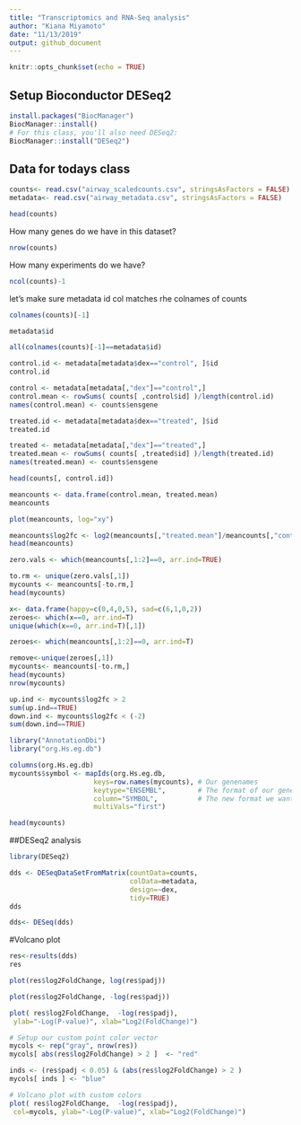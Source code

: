 ```yaml
---
title: "Transcriptomics and RNA-Seq analysis"
author: "Kiana Miyamoto"
date: "11/13/2019"
output: github_document
---
```


```r
knitr::opts_chunk$set(echo = TRUE)
```
## Setup Bioconductor DESeq2

```r
install.packages("BiocManager")
BiocManager::install()
# For this class, you'll also need DESeq2:
BiocManager::install("DESeq2")
```

## Data for todays class
```r
counts<- read.csv("airway_scaledcounts.csv", stringsAsFactors = FALSE)
metadata<- read.csv("airway_metadata.csv", stringsAsFactors = FALSE)
```

```r
head(counts)
```

How many genes do we have in this dataset?
```r
nrow(counts)
```
How many experiments do we have?
```r
ncol(counts)-1
```

let's make sure metadata id col matches rhe colnames of counts
```r
colnames(counts)[-1]
```

```r
metadata$id
```

```r
all(colnames(counts)[-1]==metadata$id)
```


```r
control.id <- metadata[metadata$dex=="control", ]$id
control.id
```

```r
control <- metadata[metadata[,"dex"]=="control",]
control.mean <- rowSums( counts[ ,control$id] )/length(control.id) 
names(control.mean) <- counts$ensgene
```


```r
treated.id <- metadata[metadata$dex=="treated", ]$id
treated.id
```

```r

treated <- metadata[metadata[,"dex"]=="treated",]
treated.mean <- rowSums( counts[ ,treated$id] )/length(treated.id) 
names(treated.mean) <- counts$ensgene
```

```r
head(counts[, control.id])
```

```r
meancounts <- data.frame(control.mean, treated.mean)
meancounts
```

```r
plot(meancounts, log="xy")
```

```r
meancounts$log2fc <- log2(meancounts[,"treated.mean"]/meancounts[,"control.mean"])
head(meancounts)
```

```r
zero.vals <- which(meancounts[,1:2]==0, arr.ind=TRUE)

to.rm <- unique(zero.vals[,1])
mycounts <- meancounts[-to.rm,]
head(mycounts)
```


```r
x<- data.frame(happy=c(0,4,0,5), sad=c(6,1,0,2))
zeroes<- which(x==0, arr.ind=T)
unique(which(x==0, arr.ind=T)[,1])
```

```r
zeroes<- which(meancounts[,1:2]==0, arr.ind=T)

remove<-unique(zeroes[,1])
mycounts<- meancounts[-to.rm,]
head(mycounts)
nrow(mycounts)
```

```r
up.ind <- mycounts$log2fc > 2
sum(up.ind==TRUE)
down.ind <- mycounts$log2fc < (-2)
sum(down.ind==TRUE)
```

```r
library("AnnotationDbi")
library("org.Hs.eg.db")
```

```r
columns(org.Hs.eg.db)
mycounts$symbol <- mapIds(org.Hs.eg.db,
                     keys=row.names(mycounts), # Our genenames
                     keytype="ENSEMBL",        # The format of our genenames
                     column="SYMBOL",          # The new format we want to add
                     multiVals="first")
```

```r
head(mycounts)
```
##DESeq2 analysis
```r
library(DESeq2)
```

```r
dds <- DESeqDataSetFromMatrix(countData=counts, 
                              colData=metadata, 
                              design=~dex, 
                              tidy=TRUE)
dds
```

```r
dds<- DESeq(dds)
```

#Volcano plot

```r
res<-results(dds)
res
```

```r
plot(res$log2FoldChange, log(res$padj))
```

```r
plot(res$log2FoldChange, -log(res$padj))
```


```r
plot( res$log2FoldChange,  -log(res$padj), 
 ylab="-Log(P-value)", xlab="Log2(FoldChange)")
```

```r
# Setup our custom point color vector 
mycols <- rep("gray", nrow(res))
mycols[ abs(res$log2FoldChange) > 2 ]  <- "red" 

inds <- (res$padj < 0.05) & (abs(res$log2FoldChange) > 2 )
mycols[ inds ] <- "blue"

# Volcano plot with custom colors 
plot( res$log2FoldChange,  -log(res$padj), 
 col=mycols, ylab="-Log(P-value)", xlab="Log2(FoldChange)")
```

